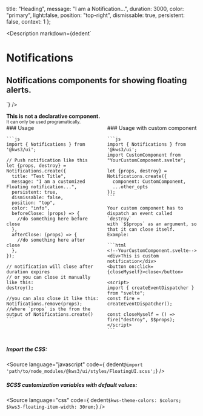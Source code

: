 
  title: "Heading",
  message: "I am a Notification...",
  duration: 3000,
  color: "primary",
  light:false,
  position: "top-right",
  dismissable: true,
  persistent: false,
  context: 1
};

<Version />

<Meta of={NotificationsStories} />

<Description
  markdown={dedent`
# Notifications
## Notifications components for showing floating alerts.
`}
/>

<Canvas>
  <Story of={NotificationsStories.Notifications} />
</Canvas>

<Controls />

<div class="notification is-danger is-light">
  <b>This is not a declarative component.</b><br />
  <small>It can only be used programatically.</small>
</div>

<div class="columns">
  <div class="column is-6">
    ### Usage

    ```js
    import { Notifications } from '@kws3/ui';

    // Push notification like this
    let {props, destroy} = Notifications.create({
      title: "Test Title",
      message: "I am a customized Floating notification...",
      persistent: true,
      dismissable: false,
      position: "top",
      color: "info",
      beforeClose: (props) => {
        //do something here before close
      },
      afterClose: (props) => {
        //do something here after close
      },
    });

    // notification will close after duration expires
    // or you can close it manually like this:
    destroy();

    //you can also close it like this:
    Notifications.remove(props);
    //where `props` is the from the output of Notifications.create() 
    ```
  </div>

  <div class="column is-6">
    ### Usage with custom component

    ```js
    import { Notifications } from '@kws3/ui';
    import CustomComponent from "YourCustomComponent.svelte";

    let {props, destroy} = Notifications.create({
      component: CustomComponent,
      ...other_opts
    });
    ```

    Your custom component has to dispatch an event called `destroy`
    with `$$props` as an argument, so that it can close itself.
    Example:

    ```html
    <!--YourCustomComponent.svelte-->
    <div>This is custom notification</div>
    <button on:click={closeMyself}>close</button>

    <script>
    import { createEventDispatcher } from "svelte";
    const fire = createEventDispatcher();

    const closeMyself = () => fire("destroy", $$props);
    </script>
    ```
  </div>
</div>

##### Import the CSS:

<Source language="javascript" code={ dedent`@import 'path/to/node_modules/@kws3/ui/styles/FloatingUI.scss';`} />

##### SCSS customization variables with default values:

<Source
  language="css"
  code={ dedent`
    $kws-theme-colors: $colors;
    $kws3-floating-item-width: 30rem;
  `}
/>
